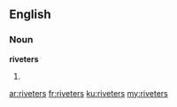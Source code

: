 ==English==

===Noun===
'''riveters'''

# {{plural of|riveter}}

[[ar:riveters]]
[[fr:riveters]]
[[ku:riveters]]
[[my:riveters]]